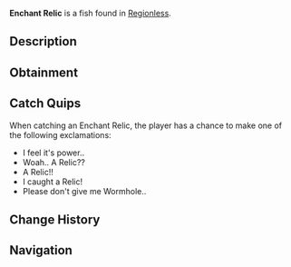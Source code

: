 {{FishInfobox
|image          = Enchant Relic.png
|rarity         = Relic
|sea            = First Sea
|location       = [[Regionless]]
|sublocation    = 
|sources        = Fishing Rod, Supreme Present, Unique Present
|radar_location = 
|prog_speed     = -20
|xp             = 800
|weather        = 
|time           = 
|season         = 
|bait           = 
|base_weight    = 21
|base_value     = 3500
|weight_range   = 0
|base_chance    = 0.2
|base_resil     = 35
}}
'''Enchant Relic''' is a {{Rarity|Relic}} fish found in [[Regionless]].

== Description ==
{{Description|A stone filled with the blessing of a Divine Lantern Keeper.. Returning it to it's throne under the Statue of Sovereignty will result in your currently equipped rod being engulfed in its power.|Bestiary Entry}}

== Obtainment ==
{{Fish Availability|
The Depths
The Depths/Absolute Darkness
|top_rods      = 
Leviathan's Fang Rod\86206.48\137296.34;
Trident Rod\79482.19\118408.37;
Free Spirit Rod\70939.08\105681.31;
No-Life Rod\60274.24\96534.34;
Seraphic Rod\57426.65\89410.14;
Lucky Rod\40922.84\63556.19;
Firefly Rod\53167.01\88811.45;
Candy Cane Rod\34433.83\57700.56;
Adventurer's Rod\34462.39\58044.65;
Fischer's Rod\34653.85\58367.12;
Fast Rod\51585.9\86885.58;
Ethereal Prism Rod\57275.16\88652.3;
Challenger's Rod\55315.07\88728.02;
Rod Of The Forgotten Fang\55230.83\87727.18;
Zeus Rod\50602.59\78453.13;
Verdant Shear Rod\50251.25\78228.35;
Rod Of The Exalted One\50040.25\75783.95;
Rod Of The Depths\49960.62\79670.7;
Blazebringer Rod\48359.64\74975.71;
Depthseeker Rod\46626.25\72686.88;
Avalanche Rod\41750.28\65554.04;
Volcanic Rod\40032.81\62065.98;
Steady Rod\13724.59\23851.36
|recommended   = Trident Rod
}}

== Catch Quips ==
When catching an Enchant Relic, the player has a chance to make one of the following exclamations:
* I feel it's power..
* Woah.. A Relic??
* A Relic!!
* I caught a Relic!
* Please don't give me Wormhole..

== Change History ==
{{Change History|{{subst:Current Version}}}}

== Navigation ==
{{Fish Navbox|Regionless}}